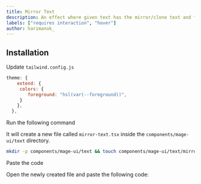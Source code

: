 ```yaml
---
title: Mirror Text
description: An effect where given text has the mirror/clone text and follows it.
labels: ["requires interaction", "hover"]
author: harimanok_
---
```


<ComponentPreview name="text-mirror-text--docs" />

## Installation

<Steps>

<Step>Update `tailwind.config.js`</Step>
```js
theme: {
    extend: {
     colors: {
        foreground: "hsl(var(--foreground))",
     }
    },
  },
```

<Step>Run the following command</Step>

It will create a new file called `mirror-text.tsx` inside the `components/mage-ui/text` directory.

```bash
mkdir -p components/mage-ui/text && touch components/mage-ui/text/mirror-text.tsx
```

<Step>Paste the code</Step>

Open the newly created file and paste the following code:

```jsx file=<rootDir>/mage-ui/text/mirror-text.tsx

```

</Steps>

